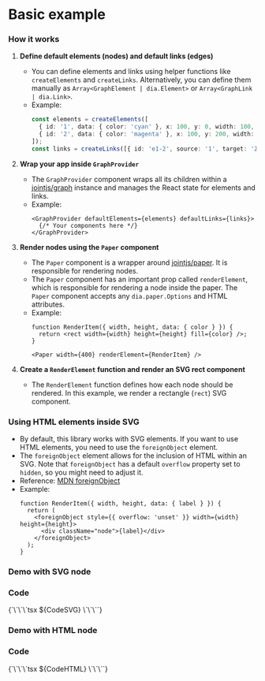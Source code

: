 
<Meta of={Stories} />

# Basic example

### How it works

1. **Define default elements (nodes) and default links (edges)**
   - You can define elements and links using helper functions like `createElements` and `createLinks`. Alternatively, you can define them manually as `Array<GraphElement | dia.Element>` or `Array<GraphLink | dia.Link>`.
   - Example:
     ```ts
     const elements = createElements([
       { id: '1', data: { color: 'cyan' }, x: 100, y: 0, width: 100, height: 25 },
       { id: '2', data: { color: 'magenta' }, x: 100, y: 200, width: 100, height: 25 },
     ]);
     const links = createLinks([{ id: 'e1-2', source: '1', target: '2' }]);
     ```

2. **Wrap your app inside `GraphProvider`**
   - The `GraphProvider` component wraps all its children within a [jointjs/graph](https://docs.jointjs.com/api/dia/Graph) instance and manages the React state for elements and links.
   - Example:
     ```tsx
     <GraphProvider defaultElements={elements} defaultLinks={links}>
       {/* Your components here */}
     </GraphProvider>
     ```

3. **Render nodes using the `Paper` component**
   - The `Paper` component is a wrapper around [jointjs/paper](https://docs.jointjs.com/learn/quickstart/paper/). It is responsible for rendering nodes.
   - The `Paper` component has an important prop called `renderElement`, which is responsible for rendering a node inside the paper. The `Paper` component accepts any `dia.paper.Options` and HTML attributes.
   - Example:
     ```tsx
     function RenderItem({ width, height, data: { color } }) {
       return <rect width={width} height={height} fill={color} />;
     }

     <Paper width={400} renderElement={RenderItem} />
     ```

4. **Create a `RenderElement` function and render an SVG rect component**
   - The `RenderElement` function defines how each node should be rendered. In this example, we render a rectangle (`rect`) SVG component.

### Using HTML elements inside SVG

- By default, this library works with SVG elements. If you want to use HTML elements, you need to use the `foreignObject` element.
- The `foreignObject` element allows for the inclusion of HTML within an SVG. Note that `foreignObject` has a default `overflow` property set to `hidden`, so you might need to adjust it.
- Reference: [MDN foreignObject](https://developer.mozilla.org/en-US/docs/Web/SVG/Element/foreignObject)
- Example:
  ```tsx
  function RenderItem({ width, height, data: { label } }) {
    return (
      <foreignObject style={{ overflow: 'unset' }} width={width} height={height}>
        <div className="node">{label}</div>
      </foreignObject>
    );
  }
  ```

### Demo with SVG node
<Canvas of={Stories.SVG} />

### Code
<Markdown>
{`\`\`\`tsx
${CodeSVG}
\`\`\``}
</Markdown>

### Demo with HTML node
<Canvas of={Stories.HTML} />

### Code
<Markdown>
{`\`\`\`tsx
${CodeHTML}
\`\`\``}
</Markdown>

